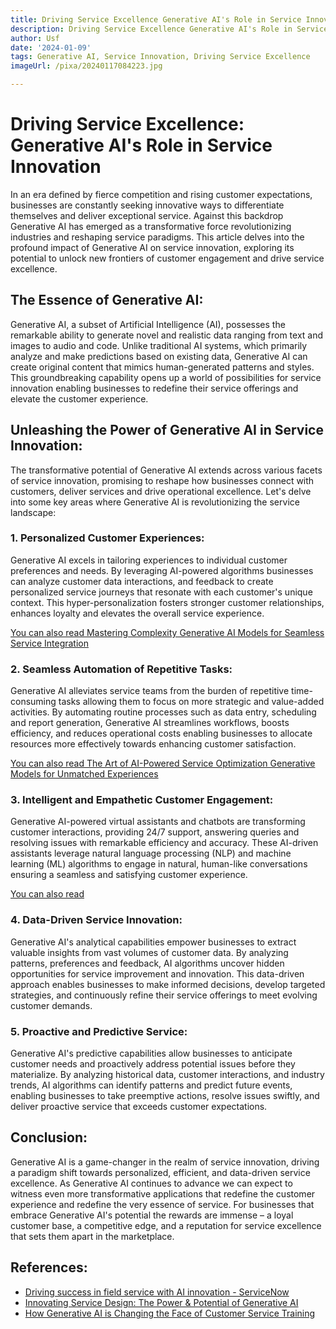 ```yaml
---
title: Driving Service Excellence Generative AI's Role in Service Innovation
description: Driving Service Excellence Generative AI's Role in Service Innovation
author: Usf
date: '2024-01-09'
tags: Generative AI, Service Innovation, Driving Service Excellence
imageUrl: /pixa/20240117084223.jpg

---
```

# Driving Service Excellence: Generative AI's Role  in Service Innovation

In an  era  defined by fierce competition  and rising customer expectations, businesses are constantly seeking innovative ways  to  differentiate themselves and  deliver exceptional service. Against this  backdrop Generative AI has emerged as a transformative force revolutionizing industries and reshaping service paradigms. This article delves into the profound impact of Generative  AI  on service innovation, exploring its potential to unlock new  frontiers of  customer engagement and drive service excellence.

## The Essence of Generative AI:

Generative AI, a subset of Artificial Intelligence (AI), possesses the remarkable ability to generate  novel and realistic data ranging from text and images to audio and code. Unlike traditional AI systems, which primarily analyze and make predictions based on existing data,  Generative AI can create original content that mimics  human-generated patterns and  styles. This groundbreaking capability opens up a world of possibilities for service innovation  enabling businesses to redefine  their service offerings and elevate the customer experience.

## Unleashing the Power of Generative AI in  Service Innovation:

The transformative potential of Generative AI extends across various  facets of service innovation, promising to reshape how businesses connect with customers, deliver services and drive operational excellence. Let's delve into some key areas where  Generative AI is revolutionizing the service landscape:

### 1. Personalized  Customer  Experiences:

Generative AI excels in tailoring experiences to individual customer  preferences and  needs. By leveraging  AI-powered algorithms businesses can analyze customer data interactions, and feedback to create personalized service journeys that resonate with each customer's unique context. This hyper-personalization fosters  stronger customer relationships, enhances loyalty and elevates the overall service experience.

[You can also read Mastering Complexity Generative AI Models for Seamless Service Integration](Mastering%20Complexity%20Generative%20AI%20Models%20for%20Seamless%20Service%20Integration)


### 2. Seamless Automation of Repetitive Tasks:

Generative  AI alleviates service teams from the burden of repetitive time-consuming tasks allowing them to focus  on more strategic and value-added activities. By automating routine processes  such as data entry,  scheduling and report  generation, Generative AI streamlines workflows, boosts efficiency,  and reduces operational costs enabling businesses to allocate resources more  effectively towards enhancing customer satisfaction.

[You can  also read The Art of AI-Powered Service Optimization Generative Models for Unmatched Experiences](The%20Art%20of%20AI-Powered%20Service%20Optimization%20Generative%20Models%20for%20Unmatched%20Experiences)


### 3. Intelligent and Empathetic Customer Engagement:

Generative AI-powered virtual assistants and chatbots are transforming customer interactions, providing 24/7 support, answering queries and resolving issues  with remarkable efficiency and accuracy. These AI-driven assistants  leverage natural  language processing (NLP) and machine learning (ML)  algorithms to engage in natural, human-like conversations ensuring  a seamless and  satisfying customer experience.

[You can also read ]()


### 4. Data-Driven Service Innovation:

Generative AI's analytical capabilities empower businesses to extract valuable  insights from vast  volumes of customer data. By analyzing patterns, preferences and feedback, AI algorithms uncover hidden opportunities for service improvement  and innovation. This data-driven approach  enables businesses to make informed  decisions, develop targeted strategies, and continuously refine their service offerings to meet evolving customer demands.

### 5. Proactive and Predictive Service:

Generative AI's predictive capabilities allow businesses to anticipate customer needs and proactively address potential issues before  they materialize. By analyzing historical  data, customer interactions, and industry trends, AI  algorithms can identify patterns and  predict future events, enabling businesses to take preemptive actions, resolve issues swiftly, and deliver proactive service that exceeds customer expectations.

## Conclusion:

Generative  AI is a  game-changer in the realm of service innovation, driving a paradigm shift towards personalized, efficient, and data-driven service excellence. As Generative AI  continues to advance we  can expect to witness even more  transformative applications that redefine the customer experience and redefine the very essence of  service. For businesses that embrace Generative AI's  potential  the rewards are immense – a loyal  customer base, a competitive edge, and a reputation for service excellence that sets them apart in the marketplace.

## References:
- [Driving success in field service with AI innovation - ServiceNow](https://www.servicenow.com/lpebk/driving-success-in-field-service-with-ai-innovation.html)
- [Innovating Service Design: The Power & Potential of Generative AI](https://medium.com/@coltincmetzger/generative-ai-service-design-e2ea1b66de96)
- [How Generative AI is Changing the Face of Customer Service Training](https://dasha.ai/en-us/blog/how-generative-ai-is-changing-the-face-of-customer-service-training)
